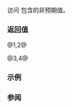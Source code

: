 {{cpp/utility/expected/title|error}}
{{cpp/utility/expected/navbar}}

{{dcl begin}}
{{dcl|num=1|since=c++23|
constexpr const E&amp; error() const&amp; noexcept;
}}
{{dcl|num=2|since=c++23|
constexpr E&amp; error() &amp; noexcept;
}}
{{dcl|num=3|since=c++23|
constexpr const E&amp;&amp; error() const&amp;&amp; noexcept;
}}
{{dcl|num=4|since=c++23|
constexpr E&amp;&amp; error() &amp;&amp; noexcept;
}}
{{dcl end}}

访问 {{c|*this}} 包含的非预期值。

{{cpp/hardened ub if|since=c++26| {{lc|has_value()}} 是 {{c|true}}}}

===返回值===
@1,2@ {{box|{{rlpsi|/#unex}}}}

@3,4@ {{box|{{c/core|std::move(}}{{rlpsi|/#unex}}{{sep}}{{c/core|)}}}}

===示例===
{{example}}

===参阅===
{{dsc begin}}
{{dsc inc|cpp/utility/expected/dsc error_or}}
{{dsc inc|cpp/utility/expected/dsc operator*}}
{{dsc inc|cpp/utility/expected/dsc value}}
{{dsc inc|cpp/utility/expected/dsc operator bool}}
{{dsc end}}

{{langlinks|de|en|es|fr|it|ja|pt|ru}}